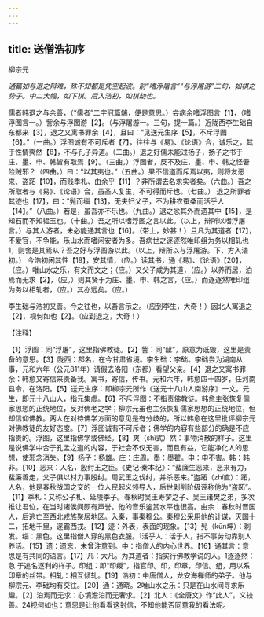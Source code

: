 ```yaml
---
---
---
```

title: 送僧浩初序
---



柳宗元

*通篇如与退之辩难，殊不知都是凭空起波。前“嗜浮屠言”“与浮屠游”二句，如棋之势子。中二大幅，如下棋。后入浩初，如棋劫也。*

儒者韩退之与余善，（“儒者”二字冠篇端，便是意思。）尝病余嗜浮图言【1】，（嗜浮图言一。）訾余与浮图游【2】。（与浮屠游一。三句，提一篇。）近陇西李生础自东都来【3】，退之又寓书罪余【4】，且曰：“见送元生序【5】，不斥浮图【6】。”（一曲。）浮图诚有不可斥者【7】，往往与《易》、《论语》合，诚乐之，其于性情奭然【8】，不与孔子异道。（二曲。）退之好儒未能过扬子，扬子之书于庄、墨、申、韩皆有取焉【9】。（三曲。）浮图者，反不及庄、墨、申、韩之怪僻险贼邪？（四曲。）曰：“以其夷也。”（五曲。）果不信道而斥焉以夷，则将友恶来、盗跖【10】，而贱季札、由余乎【11】？非所谓去名求实者矣。（六曲。）吾之所取者与《易》、《论语》合，虽圣人复生，不可得而斥也。（七曲。）
退之所罪者其迹也【17】，曰：“髡而缁【13】，无夫妇父子，不为耕农蚕桑而活乎人【14】。”（八曲。）若是，虽吾亦不乐也。（九曲。）退之忿其外而遗其中【15】，是知石而不知韫玉也。（十曲。）吾之所以嗜浮图之言以此。（以上，辩所以嗜浮屠言。）与其人游者，未必能通其言也【16】。（带上，妙甚！）且凡为其道者【17】，不爱官，不争能，乐山水而嗜闲安者为多。吾病世之逐逐然唯印组为务以相轧也1，则舍是其焉从？吾之好与浮图游以此。（以上，辩所以与浮屠游。下，方入浩初。）
今浩初闲其性【19】，安其情，（应。）读其书，通《易》、《论语》【20】，（应。）唯山水之乐，有文而文之；（应。）又父子咸为其道，（应。）以养而居，泊焉而无求【2】，（应。）则其贤于为庄、墨、申、韩之言，（应。）而逐逐然唯印组为务以相轧者，（应。）其亦远矣。（应。）

李生础与浩初又善。今之往也，以吾言示之。（应到李生，大奇！）因北人寓退之【2】，视何如也【2】。（应到退之，大奇！）

【注释】

【1】浮图：同“浮屠”，这里指佛教徒。【2】訾：同“龇”，原意为诋毁，这里是责备的意思。【3】陇西：郡名，在今甘肃省境。李生础：李础。李础尝为湖南从事，元和六年（公元811年）请假去洛阳（东都）看望父亲。【4】退之又寓书罪余：韩愈又寄信来责备我。寓书，寄信，传书。元和六年，韩愈四十四岁，任河南县令，在洛阳。【5】送元生序：即柳宗元所作《送元十八山人南游序》一文。元生，即元十八山人，指元集虚。【6】不斥浮图：不指责佛教徒。韩愈主张恢复儒家思想的正统地位，反对佛老之学；柳宗元虽也主张恢复儒家思想的正统地位，但却信仰佛教。两人在对待佛学方面的意见是有分歧的，所以韩愈在这里批评柳宗元对佛教徒的友好态度。【7】浮图诚有不可斥者；佛学的内容有些部分的确是不应指贵的。浮图，这里指佛学或佛经。【8】爽（shì式）然：事物消散的样子。这里是说佛学中合于孔孟之道的内容，于社会不仅无害，而且有益，它能净化人的思想，使邪念消失。【9】扬子：扬雄。庄：庄周。墨：墨翟。申：申不害。韩：韩非。【10】恶来：人名，殷纣王之臣。《史记·秦本纪》：“蜚廉生恶来，恶来有力，蜚廉善走，父子俱以材力事殷纣。周武王之伐纣，并杀恶来。”盗跖（zhí直）：跖，人名，他是春秋战国之交的一位人民起义领导人，后世剥削阶级诬称他为“盗跖”。【11】季札：又称公子札、延陵季子。春秋时吴王寿梦之子、吴王诸樊之弟，多次推让君位，在当时诸侯间颇有声誉。他的音乐鉴赏水平也很高。由余：春秋时晋国人，后逃亡至西北戎族聚居地区。入秦，事秦穆公。秦穆公采用他的计谋，灭国十二，拓地千里，遂霸西戎。【12】迹：外表，表面的现象。【13】髡（kūn坤）：剃发。缁：黑色，这里指僧人穿的黑色衣服。1活乎人：活于人，指不事劳动靠别人养活。【15】遗：遗忘，未曾注意到。中：指僧人的内心世界。【16】通其言：意思是有共同的语言。【17】凡：大凡。为其道者：指实行佛教学说的人。1逐逐然：急
于追名逐利的样子。印组：即“印绶”，指官印。印，印章，印信。组，用以系印章的丝带。相轧：相互倾轧。【19】浩初：中唐僧人，龙安海禅师的弟子。他与柳宗元、李础均有交往。【20】通：通晓。2唯山水之乐：只是在山水间寻求乐趣。【2】泊焉而无求：心境澹泊而无奢求。【2】北人：《全唐文》作“此人”，义较善。24视何如也：意思是让他看看这封信，不知他能否同意我的看法呢。